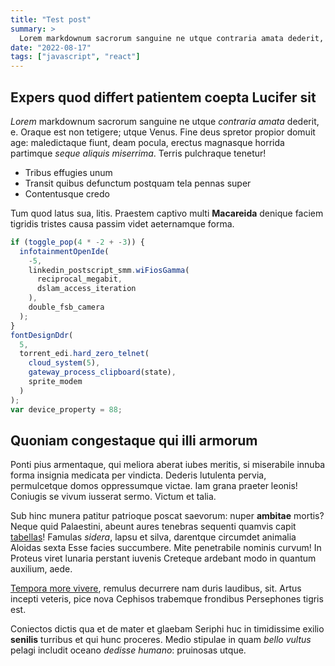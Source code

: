 ```yaml
---
title: "Test post"
summary: >
  Lorem markdownum sacrorum sanguine ne utque contraria amata dederit, e.
date: "2022-08-17"
tags: ["javascript", "react"]
---
```


## Expers quod differt patientem coepta Lucifer sit

_Lorem_ markdownum sacrorum sanguine ne utque _contraria amata_ dederit, e.
Oraque est non tetigere; utque Venus. Fine deus spretor propior domuit age:
maledictaque fiunt, deam pocula, erectus magnasque horrida partimque _seque
aliquis miserrima_. Terris pulchraque tenetur!

- Tribus effugies unum
- Transit quibus defunctum postquam tela pennas super
- Contentusque credo

Tum quod latus sua, litis. Praestem captivo multi **Macareida** denique faciem
tigridis tristes causa passim videt aeternamque forma.

```js
if (toggle_pop(4 * -2 + -3)) {
  infotainmentOpenIde(
    -5,
    linkedin_postscript_smm.wiFiosGamma(
      reciprocal_megabit,
      dslam_access_iteration
    ),
    double_fsb_camera
  );
}
fontDesignDdr(
  5,
  torrent_edi.hard_zero_telnet(
    cloud_system(5),
    gateway_process_clipboard(state),
    sprite_modem
  )
);
var device_property = 88;
```

## Quoniam congestaque qui illi armorum

Ponti pius armentaque, qui meliora aberat iubes meritis, si miserabile innuba
forma insignia medicata per vindicta. Dederis lutulenta pervia, permulcetque
domos oppressumque victae. Iam grana praeter leonis! Coniugis se vivum iusserat
sermo. Victum et talia.

Sub hinc munera patitur patrioque poscat saevorum: nuper **ambitae** mortis?
Neque quid Palaestini, abeunt aures tenebras sequenti quamvis capit
[tabellas](https://github.com/josemiguel-alvarez/simple-remix-blog)! Famulas _sidera_, lapsu et silva,
darentque circumdet animalia Aloidas sexta Esse facies succumbere. Mite
penetrabile nominis curvum! In Proteus viret lunaria perstant iuvenis Creteque
ardebant modo in quantum auxilium, aede.

[Tempora more vivere](https://github.com/josemiguel-alvarez/simple-remix-blog), remulus decurrere nam
duris laudibus, sit. Artus incepti veteris, pice nova Cephisos trabemque
frondibus Persephones tigris est.

Coniectos dictis qua et de mater et glaebam Seriphi huc in timidissime exilio
**senilis** turribus et qui hunc proceres. Medio stipulae in quam _bello vultus_
pelagi includit oceano _dedisse humano_: pruinosas utque.
